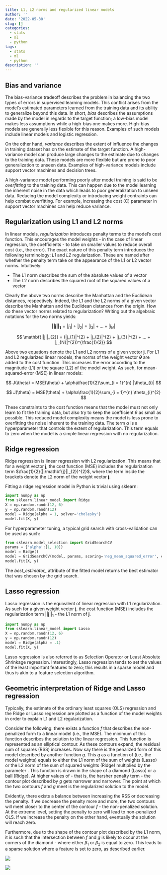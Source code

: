 ```yaml
---
title: L1, L2 norms and regularized linear models
author: ''
date: '2022-05-30'
slug: []
categories:
  - stats
  - ml
  - python
tags:
  - stats
  - ml
  - python
description: ''
---
```


## Bias and variance

The bias-variance tradeoff describes the problem in balancing the two types of errors in supervised learning models. This conflict arises from the model's estimated parameters learned from the training data and its ability to generalize beyond this data. In short, *bias* describes the assumptions made by the model in regards to the target function; a low-bias model makes less assumptions while a high-bias one makes more. High-bias models are generally less flexible for this reason. Examples of such models include linear models and logistic regression.

On the other hand, *variance* describes the extent of influence the changes in training dataset has on the estimate of the target function. A high-variance model can produce large changes to the estimate due to changes to the training data. These models are more flexible but are prone to poor generalization to unseen data. Examples of high-variance models include support vector machines and decision trees. 

A high-variance model performing poorly after model training is said to be *overfitting* to the training data. This can happen due to the model learning the inherent noise in the data which leads to poor generalization to unseen data. Reducing the model complexity or introducing weight contraints can help combat overfitting. For example, increasing the cost (C) parameter in support vector machines can help reduce variance. 


## Regularization using L1 and L2 norms

In linear models, *regularization* introduces penalty terms to the model's cost function. This encourages the model weights - in the case of linear regression, the coefficients - to take on smaller values to reduce overall cost (i.e., the error). The exact nature of this penalty term introduces the following terminology: *L1* and *L2* regularization. These are named after whether the penalty term take on the appearance of the L1 or L2 vector norms. Intuitively: 

* The L1 norm describes the sum of the absolute values of a vector 
* The L2 norm describes the squared root of the squared values of a vector

Clearly the above two norms describe the Manhattan and the Euclidean distances, respectively. Indeed, the L1 and the L2 norms of a given vector describe the Manhattan and the Euclidean distances from the origin. How do these vector norms related to regularization? Writing out the algebraic notations for the two norms yields: 

$$
\mathbf{||j||_{1}} = |j_{1}| + |j_{2}| + |j_{3}| + ... + |j_{N}|
$$

$$
\mathbf{||j||_{2}} =  (|j_{1}|^{2} + |j_{2}|^{2} + |j_{3}|^{2} + ... + |j_{N}|^{2})^{\frac{1}{2}}
$$

Above two equations denote the L1 and L2 norms of a given vector **j**. For L1 and L2 regularized linear models, the norms of the weight vector **$\theta$** are added to the cost function. This increases the error according to the magnitude (L1) or the square (L2) of the model weight. As such, for mean-squared-error (MSE) in linear models:

$$
J(\theta) = MSE(\theta) + \alpha\frac{1}{2}\sum_{i = 1}^{n} |\theta_{i}|
$$

$$
J(\theta) = MSE(\theta) + \alpha\frac{1}{2}\sum_{i = 1}^{n} \theta_{i}^{2}
$$

These constraints to the cost function means that the model must not only learn to fit the training data, but also try to keep the coefficient $\theta$ as small as possible. This reduced model complexity means the model is less prone to overfitting the noise inherent to the training data. The term $\alpha$ is a hyperparameter that controls the extent of regularization. This term equals to zero when the model is a simple linear regression with no regularization.


## Ridge regression

Ridge regression is linear regression with L2 regularization. This means that for a weight vector **j**, the cost function (MSE) includes the regularization term $\frac{1}{2}(||\mathbf{j}||_{2})^{2}$, where the term inside the brackets denote the L2 norm of the weight vector **j**. 

Fitting a ridge regression model in Python is trivial using sklearn:

```python
import numpy as np
from sklearn.linear_model import Ridge
X = np.random.randn(12, 6)
y = np.random.randn(12)
model = Ridge(alpha = 1, solver='cholesky')
model.fit(X, y)
```

For hyperparameter tuning, a typical grid search with cross-validation can be used as such:

```python
from sklearn.model_selection import GridSearchCV
params = {'alpha':[1, 10]}
model = Ridge()
model = GridSearchCV(model, params, scoring='neg_mean_squared_error', cv=10)
model.fit(X, y)
```

The *best_estimator_* attribute of the fitted model returns the best estimator that was chosen by the grid search. 


## Lasso regression

Lasso regression is the equivalent of linear regression with L1 regularization. As such for a given weight vector **j**, the cost function (MSE) includes the regularization term $||\mathbf{j}||_{1}$ - the L1 norm of **j**. 

```python
import numpy as np
from sklearn.linear_model import Lasso
X = np.random.randn(12, 6)
y = np.random.randn(12)
model = Ridge(alpha = .1)
model.fit(X, y)
```

Lasso regression is also referred to as Selection Operator or Least Absolute Shrinkage regression. Interestingly, Lasso regression tends to set the values of the least important features to zero; this results in a sparse model and thus is akin to a feature selection algorithm. 


## Geometric interpretation of Ridge and Lasso regression

Typically, the estimate of the ordinary least squares (OLS) regression and the Ridge or Lasso regression are plotted as a function of the model weights in order to explain L1 and L2 regularization. 

Consider the following: there exists a function *f* that describes the non-penalized form to a linear model (i.e., the MSE). The minimum of this function describes the solution to the linear regression. This function is represented as an elliptical contour. As these contours expand, the residual sum of squares (RSS) increases. Now say there is the penalized form of this model described by another function *g*. This *g* as a function of \beta (i.e., the model weights) equals to either the L1 norm of the sum of weights (Lasso) or the L2 norm of the sum of squared weights (Ridge) multiplied by the parameter \alpha. This function is drawn in the shape of a diamond (Lasso) or a ball (Ridge). At higher values of \alpha - that is, the harsher penalty term - the contour plot described by *g* gets narrower and narrower. The point at which the two contours *f* and *g* meet is the regularized solution to the model.

Evidently, there exists a balance between increasing the RSS or decreasing the penalty. If we decrease the penalty more and more, the two contours will meet closer to the center of the contour *f* - the non-penalized solution. At the extreme level, setting the penalty to zero will lead to non-penalized OLS. If we increase the penalty on the other hand, eventually the solution will reach zero.

Furthermore, due to the shape of the contour plot described by the L1 norm, it is such that the intersection between *f* and *g* is likely to occur at the corners of the diamond - where either $\beta_{1}$ or $\beta_{2}$ is equal to zero. This leads to a sparse solution where a feature is set to zero, as described earlier. 


![](/post/2022-05-30-l1-l2-norms-and-regularized-linear-models-index.en_files/lasso.jpeg)

![](/post/2022-05-30-l1-l2-norms-and-regularized-linear-models-index.en_files/ridge.jpeg)
